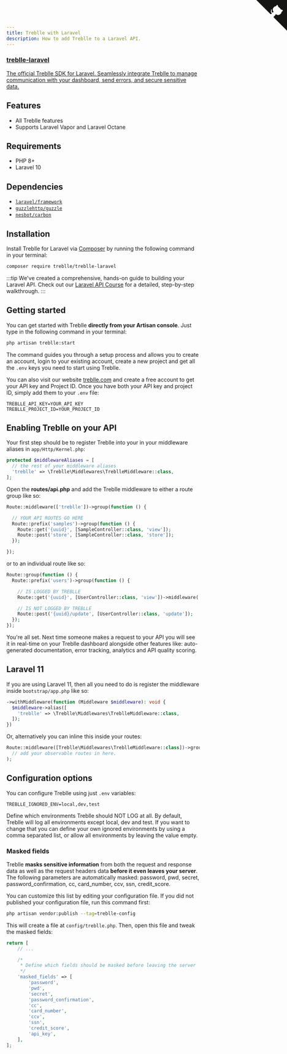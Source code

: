 ```yaml
---
title: Treblle with Laravel
description: How to add Treblle to a Laravel API.
---
```


<div class="max-w-full mx-auto shadow-lg rounded-lg overflow-hidden">
  <a href="https://github.com/Treblle/treblle-laravel" title="View source on GitHub" aria-label="View source on GitHub" class="relative no-underline">
    <div>
      <svg width="80" height="80" viewBox="0 0 250 250" style="fill:#151513; color:#fff; position: absolute; top: 0; border: 0; right: 0;" aria-hidden="true">
        <path d="M0,0 L115,115 L130,115 L142,142 L250,250 L250,0 Z"></path>
        <path d="M128.3,109.0 C113.8,99.7 119.0,89.6 119.0,89.6 C122.0,82.7 120.5,78.6 120.5,78.6 C119.2,72.0 123.4,76.3 123.4,76.3 C127.3,80.9 125.5,87.3 125.5,87.3 C122.9,97.6 130.6,101.9 134.4,103.2" fill="currentColor" style="transform-origin: 130px 106px;" class="octo-arm"></path>
        <path d="M115.0,115.0 C114.9,115.1 118.7,116.5 119.8,115.4 L133.7,101.6 C136.9,99.2 139.9,98.4 142.2,98.6 C133.8,88.0 127.5,74.4 143.8,58.0 C148.5,53.4 154.0,51.2 159.7,51.0 C160.3,49.4 163.2,43.6 171.4,40.1 C171.4,40.1 176.1,42.5 178.8,56.2 C183.1,58.6 187.2,61.8 190.9,65.4 C194.5,69.0 197.7,73.2 200.1,77.6 C213.8,80.2 216.3,84.9 216.3,84.9 C212.7,93.1 206.9,96.0 205.4,96.6 C205.1,102.4 203.0,107.8 198.3,112.5 C181.9,128.9 168.3,122.5 157.7,114.1 C157.9,116.9 156.7,120.9 152.7,124.9 L141.0,136.5 C139.8,137.7 141.6,141.9 141.8,141.8 Z" fill="currentColor" class="octo-body"></path>
      </svg>
    </div>
    <div class="grid grid-cols-4 gap-4 px-2 py-2">
      <div class="col-span-4">
      	<h3 class="text-xl font-semibold">treblle-laravel</h3>
      	<p class="text-sm font-medium">
          The official Treblle SDK for Laravel. Seamlessly integrate Treblle to manage communication with your dashboard, send errors, and secure sensitive data.
        </p>
      </div>
    </div>
  </a>
</div>

## Features
- All Treblle features
- Supports Laravel Vapor and Laravel Octane

## Requirements
- PHP 8+
- Laravel 10

## Dependencies

- [`laravel/framework`](https://packagist.org/packages/laravel/framework)
- [`guzzlehttp/guzzle`](https://packagist.org/packages/guzzlehttp/guzzle)
- [`nesbot/carbon`](https://packagist.org/packages/nesbot/carbon)

## Installation

Install Treblle for Laravel via [Composer](http://getcomposer.org/) by running the following command in your terminal:

```bash
composer require treblle/treblle-laravel
```

:::tip
We've created a comprehensive, hands-on guide to building your Laravel API. Check out our [Laravel API Course](https://apiacademy.treblle.com/laravel-api-course/) for a detailed, step-by-step walkthrough.
:::

## Getting started

You can get started with Treblle **directly from your Artisan console**. Just type in the following command in your
terminal:

```bash
php artisan treblle:start
```

The command guides you through a setup process and allows you to create an account, login to your existing account, create a
new project and get all the `.env` keys you need to start using Treblle.

You can also visit our website [treblle.com](https://treblle.com) and create a free account to get your API key and Project ID. Once
you have both your API key and project ID, simply add them to your `.env` file:

```shell
TREBLLE_API_KEY=YOUR_API_KEY
TREBLLE_PROJECT_ID=YOUR_PROJECT_ID
```

## Enabling Treblle on your API

Your first step should be to register Treblle into your in your middleware aliases in `app/Http/Kernel.php`:

```php
protected $middlewareAliases = [
  // the rest of your middleware aliases
  'treblle' => \Treblle\Middlewares\TreblleMiddleware::class,
];
```

Open the **routes/api.php** and add the Treblle middleware to either a route group like so:

```php
Route::middleware(['treblle'])->group(function () {

  // YOUR API ROUTES GO HERE
  Route::prefix('samples')->group(function () {
    Route::get('{uuid}', [SampleController::class, 'view']);
    Route::post('store', [SampleController::class, 'store']);
  });

});
```

or to an individual route like so:

```php
Route::group(function () {
  Route::prefix('users')->group(function () {

    // IS LOGGED BY TREBLLE
    Route::get('{uuid}', [UserController::class, 'view'])->middleware('treblle');

    // IS NOT LOGGED BY TREBLLE
    Route::post('{uuid}/update', [UserController::class, 'update']);
  });
});
```

You're all set. Next time someone makes a request to your API you will see it in real-time on your Treblle dashboard
alongside other features like: auto-generated documentation, error tracking, analytics and API quality scoring.

## Laravel 11

If you are using Laravel 11, then all you need to do is register the middleware inside `bootstrap/app.php` like so:

```php
->withMiddleware(function (Middleware $middleware): void {
  $middleware->alias([
    'treblle' => \Treblle\Middlewares\TreblleMiddleware::class,
  ]);
})
```

Or, alternatively you can inline this inside your routes:

```php
Route::middleware([Treblle\Middlewares\TreblleMiddleware::class])->group(
  // add your observable routes in here.
);
```

## Configuration options

You can configure Treblle using just `.env` variables:

```shell
TREBLLE_IGNORED_ENV=local,dev,test
```

Define which environments Treblle should NOT LOG at all. By default, Treblle will log all environments except local, dev
and test. If you want to change that you can define your own ignored environments by using a comma separated list, or
allow all environments by leaving the value empty.

### Masked fields

Treblle **masks sensitive information** from both the request and response data as well as the request headers data
**before it even leaves your server**. The following parameters are automatically masked: password, pwd, secret,
password_confirmation, cc, card_number, ccv, ssn, credit_score.

You can customize this list by editing your configuration file. If you did not published your configuration file, run
this command first:

```bash
php artisan vendor:publish --tag=treblle-config
```

This will create a file at `config/treblle.php`. Then, open this file and tweak the masked fields:

```php
return [
    // ...

    /*
     * Define which fields should be masked before leaving the server
     */
    'masked_fields' => [
        'password',
        'pwd',
        'secret',
        'password_confirmation',
        'cc',
        'card_number',
        'ccv',
        'ssn',
        'credit_score',
        'api_key',
    ],
];
```
